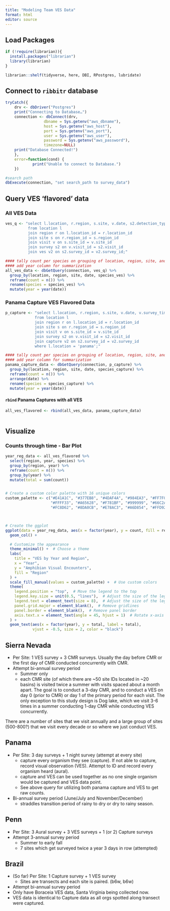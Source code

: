 ```yaml
---
title: "Modeling Team VES Data"
format: html
editor: source
---
```


## Load Packages

```r

if (!require(librarian)){
  install.packages("librarian")
  library(librarian)
}

librarian::shelf(tidyverse, here, DBI, RPostgres, lubridate)

```

## Connect to `ribbitr` database

```r

tryCatch({
    drv <- dbDriver("Postgres")
    print("Connecting to Database…")
    connection <- dbConnect(drv,
                 dbname = Sys.getenv("aws_dbname"),
                 host = Sys.getenv("aws_host"),
                 port = Sys.getenv("aws_port"),
                 user = Sys.getenv("aws_user"),
                 password = Sys.getenv("aws_password"),
                 timezone=NULL)
    print("Database Connected!")
    },
    error=function(cond) {
            print("Unable to connect to Database.")
    })

#search path
dbExecute(connection, "set search_path to survey_data")

```

## Query VES 'flavored' data

### All VES Data

```r

ves_q <- "select l.location, r.region, s.site, v.date, s2.detection_type, v2.species_ves, v2.count
          from location l
          join region r on l.location_id = r.location_id
          join site s on r.region_id = s.region_id
          join visit v on s.site_id = v.site_id
          join survey s2 on v.visit_id = s2.visit_id
          join ves v2 on s2.survey_id = v2.survey_id;"

#### tally count per species on grouping of location, region, site, and date
#### add year column for summarization
all_ves_data <- dbGetQuery(connection, ves_q) %>% 
  group_by(location, region, site, date, species_ves) %>% 
  reframe(count = n()) %>% 
  rename(species = species_ves) %>% 
  mutate(year = year(date))

```

### Panama Capture VES Flavored Data

```r

p_capture <- "select l.location, r.region, s.site, v.date, v.survey_time, s2.detection_type, v2.species_capture
             from location l
             join region r on l.location_id = r.location_id 
             join site s on r.region_id = s.region_id 
             join visit v on s.site_id = v.site_id 
             join survey s2 on v.visit_id = s2.visit_id 
             join capture v2 on s2.survey_id = v2.survey_id
             where l.location = 'panama';"

#### tally count per species on grouping of location, region, site, and date
#### add year column for summarization
panama_capture_data <- dbGetQuery(connection, p_capture) %>% 
  group_by(location, region, site, date, species_capture) %>% 
  reframe(count = n()) %>% 
  arrange(date) %>% 
  rename(species = species_capture) %>% 
  mutate(year = year(date))


```

#### `rbind` Panama Captures with all VES

```r

all_ves_flavored <- rbind(all_ves_data, panama_capture_data)
  

```

## Visualize

### Counts through time - Bar Plot

```r

year_reg_data <- all_ves_flavored %>% 
  select(region, year, species) %>% 
  group_by(region, year) %>%
  reframe(count = n()) %>% 
  group_by(year) %>% 
  mutate(total = sum(count))


# Create a custom color palette with 16 unique colors
custom_palette <- c("#E41A1C", "#377EB8", "#4DAF4A", "#984EA3", "#FF7F00",
                    "#FFFF33", "#A65628", "#F781BF", "#999999", "#66C2A5",
                    "#FC8D62", "#8DA0CB", "#E78AC3", "#A6D854", "#FFD92F", "#B3B3B3")



# Create the ggplot
ggplot(data = year_reg_data, aes(x = factor(year), y = count, fill = region)) +
  geom_col() +

  # Customize the appearance
  theme_minimal() +  # Choose a theme
  labs(
    title = "VES by Year and Region",
    x = "Year",
    y = "Amphibian Visual Encounters",
    fill = "Region"
  ) +
  scale_fill_manual(values = custom_palette) +  # Use custom colors
  theme(
    legend.position = "top",  # Move the legend to the top
    legend.key.size = unit(0.5, "lines"),  # Adjust the size of the legend key
    legend.text = element_text(size = 8),  # Adjust the size of the legend text
    panel.grid.major = element_blank(),  # Remove gridlines
    panel.border = element_blank(),  # Remove panel border
    axis.text.x = element_text(angle = 45, hjust = 1)  # Rotate x-axis labels
  ) +
  geom_text(aes(x = factor(year), y = total, label = total),
            vjust = -0.5, size = 2, color = "black")

```

## Sierra Nevada

-   Per Site: 1 VES survey + 3 CMR surveys. Usually the day before CMR or the first day of CMR conducted concurrently with CMR.
-   Attempt bi-annual survey period
    -   Summer only
    - each CMR site (of which there are ~50 site IDs located in ~20 basins) is visited twice a summer with visits spaced about a          month apart. The goal is to conduct a 3-day CMR, and to conduct a VES on day 0 (prior to CMR) or day 1 of the primary period        for each visit. The only exception to this study design is Dog lake, which we visit 3-6 times in a summer conducting 1-day CMR       while conducting VES concurrently.

There are a number of sites that we visit annually and a large group of sites (500-800?) that we visit every decade or so where we just conduct VES. 

## Panama

-   Per Site: 3 day surveys + 1 night survey (attempt at every site)
    - capture every organism they see (capture). If not able to capture, record visual observation (VES). Attempt to ID and record every organism heard (aural).
    - capture and VES can be used together as no one single organism would be captured and VES data point.
    - See above query for utilizing both panama capture and VES to get raw counts.
-   Bi-annual survey period (June/July and November/December)
    -   straddles transition period of rainy to dry or dry to rainy season.
    
## Penn

- Per Site: 3 Aural survey + 3 VES surveys + 1 (or 2) Capture surveys
- Attempt 3-annual survey period
  - Summer to early fall
  - 7 sites which get surveyed twice a year 3 days in row (attempted)
  
## Brazil

- (So far) Per Site: 1 Capture survey + 1 VES survey
  - Sites are transects and each site is paired. (b6w, b6w)
- Attempt bi-annual survey period
- Only have Boraceia VES data, Santa Virginia being collected now.
- VES data is identical to Capture data as all orgs spotted along transect were captured. 